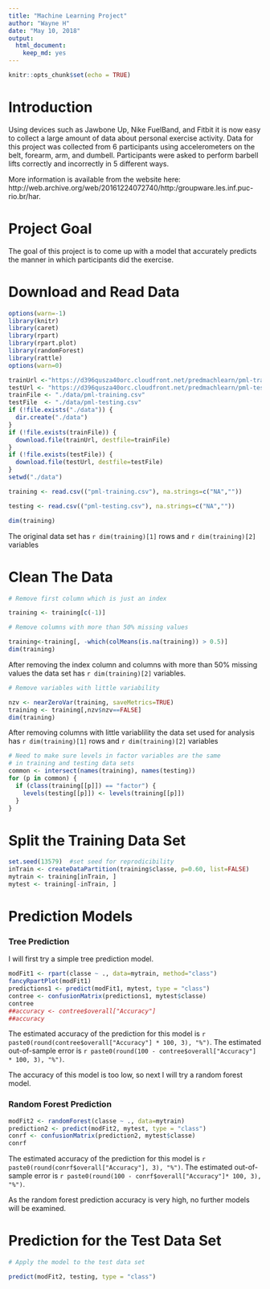 ```yaml
---
title: "Machine Learning Project"
author: "Wayne H"
date: "May 10, 2018"
output: 
  html_document: 
    keep_md: yes
---
```


```r
knitr::opts_chunk$set(echo = TRUE)
```

# Introduction

Using devices such as Jawbone Up, Nike FuelBand, and Fitbit it is now easy to collect a large amount of data about personal exercise activity.  Data for this project was collected from 6 participants using accelerometers on the belt, forearm, arm, and dumbell. Participants were asked to perform barbell lifts correctly and incorrectly in 5 different ways. 

More information is available from the website here: http://web.archive.org/web/20161224072740/http:/groupware.les.inf.puc-rio.br/har. 

# Project Goal

The goal of this project is to come up with a model that accurately predicts the manner in which participants did the exercise.

# Download and Read Data
```r
options(warn=-1)
library(knitr)
library(caret)
library(rpart)
library(rpart.plot)
library(randomForest)
library(rattle)
options(warn=0)
```
```r
trainUrl <-"https://d396qusza40orc.cloudfront.net/predmachlearn/pml-training.csv"
testUrl <- "https://d396qusza40orc.cloudfront.net/predmachlearn/pml-testing.csv"
trainFile <- "./data/pml-training.csv"
testFile  <- "./data/pml-testing.csv"
if (!file.exists("./data")) {
  dir.create("./data")
}
if (!file.exists(trainFile)) {
  download.file(trainUrl, destfile=trainFile)
}
if (!file.exists(testFile)) {
  download.file(testUrl, destfile=testFile)
}
setwd("./data")

training <- read.csv(("pml-training.csv"), na.strings=c("NA",""))

testing <- read.csv(("pml-testing.csv"), na.strings=c("NA",""))

dim(training)
```

The original data set has `r dim(training)[1]` rows and `r dim(training)[2]` variables

# Clean The Data
```r
# Remove first column which is just an index

training <- training[c(-1)]

# Remove columns with more than 50% missing values

training<-training[, -which(colMeans(is.na(training)) > 0.5)]
dim(training)
```

After removing the index column and columns with more than 50% missing values the data set has  `r dim(training)[2]` variables.

```r
# Remove variables with little variability

nzv <- nearZeroVar(training, saveMetrics=TRUE)
training <- training[,nzv$nzv==FALSE]
dim(training)
```

After removing columns with little variablility the data set used for analysis has `r dim(training)[1]` rows and `r dim(training)[2]` variables

```r
# Need to make sure levels in factor variables are the same 
# in training and testing data sets
common <- intersect(names(training), names(testing)) 
for (p in common) { 
  if (class(training[[p]]) == "factor") { 
    levels(testing[[p]]) <- levels(training[[p]]) 
  } 
}

```

# Split the Training Data Set
```r
set.seed(13579)  #set seed for reprodicibility
inTrain <- createDataPartition(training$classe, p=0.60, list=FALSE)
mytrain <- training[inTrain, ]
mytest <- training[-inTrain, ]
```

# Prediction Models

### Tree Prediction

I will first try a simple tree prediction model.

```r
modFit1 <- rpart(classe ~ ., data=mytrain, method="class")
fancyRpartPlot(modFit1)
predictions1 <- predict(modFit1, mytest, type = "class")
contree <- confusionMatrix(predictions1, mytest$classe)
contree
##accuracy <- contree$overall["Accuracy"]
##accuracy
```

The estimated accuracy of the prediction for this model is `r paste0(round(contree$overall["Accuracy"] * 100, 3), "%")`. The estimated out-of-sample error is `r paste0(round(100 - contree$overall["Accuracy"] * 100, 3), "%")`.  

The accuracy of this model is too low, so next I will try a random forest model.

### Random Forest Prediction

```r
modFit2 <- randomForest(classe ~ ., data=mytrain)
prediction2 <- predict(modFit2, mytest, type = "class")
conrf <- confusionMatrix(prediction2, mytest$classe)
conrf
```

The estimated accuracy of the prediction for this model is `r paste0(round(conrf$overall["Accuracy"], 3), "%")`. The estimated out-of-sample error is `r paste0(round(100 - conrf$overall["Accuracy"]* 100, 3), "%")`.

As the random forest prediction accuracy is very high, no further models will be examined.

# Prediction for the Test Data Set

```r
# Apply the model to the test data set

predict(modFit2, testing, type = "class")
```